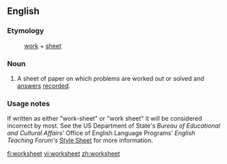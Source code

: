 ==English==

===Etymology===
:[[work]] + [[sheet]]

===Noun===
{{en-noun}}

# A sheet of paper on which problems are worked out or solved and [[answer]]s [[record]]ed.

===Usage notes===
If written as either "work-sheet" or "work sheet" it will be considered incorrect by most.  See the US Department of State's ''Bureau of Educational and Cultural Affairs''' Office of English Language Programs' ''English Teaching Forum's'' [http://exchanges.state.gov/forum/stylesheet.htm#SPELLING Style Sheet] for more information.

[[fi:worksheet]]
[[vi:worksheet]]
[[zh:worksheet]]
